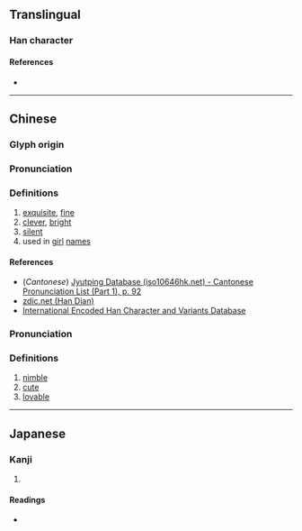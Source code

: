 {{character info/new}}
==Translingual==

===Han character===
{{Han char|rn=38|rad=女|as=06|sn=9|four=48461|canj=VOMR|ids=⿰女合}}

====References====
* {{Han ref|kx=0261.070|dkj=06242|dj=0527.110|hdz=21046.020|uh=59F6|ud=23030|bh=CE6B|bd=52843}}

----

==Chinese==
{{zh-forms}}

===Glyph origin===
{{Han etym}}

===Pronunciation===
{{zh-pron
|m=è
|c=ap1,ngap1
|mc=y
|oc=y
|ma=
|cat=a,pn
}}

===Definitions===
{{zh-hanzi}}

# [[exquisite]], [[fine]]
# [[clever]], [[bright]]
# [[silent]]
# used in [[girl]] [[name]]s

====References====
* (''Cantonese'') [http://www.iso10646hk.net/jp/document/download.jsp Jyutping Database (iso10646hk.net) - Cantonese Pronunciation List (Part 1), p. 92]
* [http://www.zdic.net/zd/zi/ZdicE5ZdicA7ZdicB6.htm zdic.net (Han Dian)]
* [http://chardb.iis.sinica.edu.tw/char/9727 International Encoded Han Character and Variants Database]

===Pronunciation===
{{zh-pron
|m=yà
|cat=a
}}

===Definitions===
{{zh-hanzi}}

# [[nimble]]
# [[cute]]
# [[lovable]]

----

==Japanese==

===Kanji===
{{ja-kanji|grade=|rs=女06}}

# {{defn|lang=ja|sort=女06}}

====Readings====
* {{ja-readings|on=[[おう]] (ō)|kun=[[しずか]] (shizuka), [[あい]] (ai)}}